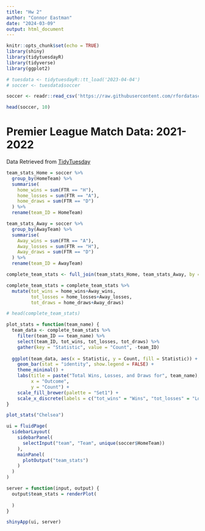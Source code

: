 ```yaml
---
title: "Hw 2"
author: "Connor Eastman"
date: "2024-03-09"
output: html_document
---
```


```r
knitr::opts_chunk$set(echo = TRUE)
library(shiny)
library(tidytuesdayR)
library(tidyverse)
library(ggplot2)
```

```r
# tuesdata <- tidytuesdayR::tt_load('2023-04-04')
# soccer <- tuesdata$soccer

soccer <- readr::read_csv('https://raw.githubusercontent.com/rfordatascience/tidytuesday/master/data/2023/2023-04-04/soccer21-22.csv')

head(soccer, 10)
```

# Premier League Match Data: 2021-2022
Data Retrieved from [TidyTuesday](https://github.com/rfordatascience/tidytuesday/blob/master/data/2023/2023-04-04/readme.md)


```r
team_stats_Home = soccer %>%
  group_by(HomeTeam) %>%
  summarise(
    home_wins = sum(FTR == "H"),
    home_losses = sum(FTR == "A"),
    home_draws = sum(FTR == "D")
  ) %>%
  rename(team_ID = HomeTeam)

team_stats_Away = soccer %>%
  group_by(AwayTeam) %>%
  summarise(
    Away_wins = sum(FTR == "A"),
    Away_losses = sum(FTR == "H"),
    Away_draws = sum(FTR == "D")
  ) %>%
  rename(team_ID = AwayTeam)

complete_team_stats <- full_join(team_stats_Home, team_stats_Away, by = "team_ID")

complete_team_stats = complete_team_stats %>%
  mutate(tot_wins = home_wins+Away_wins, 
         tot_losses = home_losses+Away_losses, 
         tot_draws = home_draws+Away_draws)

# head(complete_team_stats)
```

```r
plot_stats = function(team_name) {
  team_data <- complete_team_stats %>%
    filter(team_ID == team_name) %>%
    select(team_ID, tot_wins, tot_losses, tot_draws) %>%
    gather(key = "Statistic", value = "Count", -team_ID)
  
  ggplot(team_data, aes(x = Statistic, y = Count, fill = Statistic)) +
    geom_bar(stat = "identity", show.legend = FALSE) +
    theme_minimal() +
    labs(title = paste("Total Wins, Losses, and Draws for", team_name),
         x = "Outcome",
         y = "Count") +
    scale_fill_brewer(palette = "Set1") +
    scale_x_discrete(labels = c("tot_wins" = "Wins", "tot_losses" = "Losses", "tot_draws" = "Draws"))
}

plot_stats("Chelsea")

```




```r
ui = fluidPage(
  sidebarLayout(
    sidebarPanel(
      selectInput("team", "Team", unique(soccer$HomeTeam))
    ),
    mainPanel(
      plotOutput("team_stats")
    )
  )
)

server = function(input, output) {
  output$team_stats = renderPlot(
    
  )
}

shinyApp(ui, server)
```

